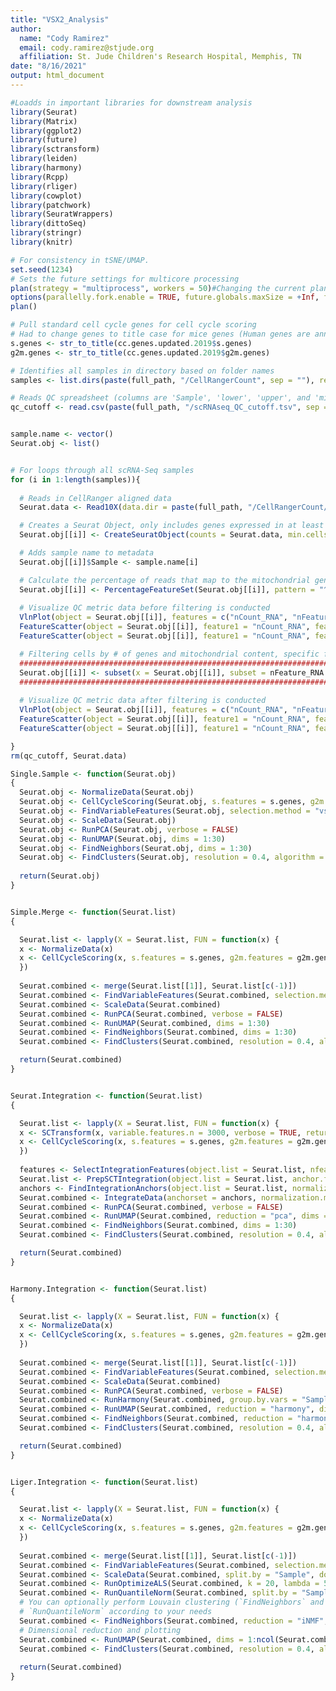 ```yaml
---
title: "VSX2_Analysis"
author:
  name: "Cody Ramirez"
  email: cody.ramirez@stjude.org
  affiliation: St. Jude Children's Research Hospital, Memphis, TN
date: "8/16/2021"
output: html_document
---
```



```r
#Loadds in important libraries for downstream analysis
library(Seurat)
library(Matrix)
library(ggplot2)
library(future)
library(sctransform)
library(leiden)
library(harmony)
library(Rcpp)
library(rliger)
library(cowplot)
library(patchwork)
library(SeuratWrappers)
library(dittoSeq)
library(stringr)
library(knitr)

# For consistency in tSNE/UMAP.
set.seed(1234)
# Sets the future settings for multicore processing
plan(strategy = "multiprocess", workers = 50)#Changing the current plan to access parallelization
options(parallelly.fork.enable = TRUE, future.globals.maxSize = +Inf, future.seed = TRUE) #enables forking in Rstudio (potentially unstable)
plan()

# Pull standard cell cycle genes for cell cycle scoring
# Had to change genes to title case for mice genes (Human genes are annotated in all CAPS)
s.genes <- str_to_title(cc.genes.updated.2019$s.genes)
g2m.genes <- str_to_title(cc.genes.updated.2019$g2m.genes)

# Identifies all samples in directory based on folder names
samples <- list.dirs(paste(full_path, "/CellRangerCount", sep = ""), recursive = F)

# Reads QC spreadsheet (columns are 'Sample', 'lower', 'upper', and 'mito')
qc_cutoff <- read.csv(paste(full_path, "/scRNAseq_QC_cutoff.tsv", sep = ""), sep = '\t', header = TRUE)


sample.name <- vector()
Seurat.obj <- list()


# For loops through all scRNA-Seq samples
for (i in 1:length(samples)){
  
  # Reads in CellRanger aligned data
  Seurat.data <- Read10X(data.dir = paste(full_path, "/CellRangerCount/", sample.name[i], "/outs/filtered_feature_bc_matrix", sep = ""))

  # Creates a Seurat Object, only includes genes expressed in at least 3 cells and includes cells where at least 200 genes were detected
  Seurat.obj[[i]] <- CreateSeuratObject(counts = Seurat.data, min.cells = 3, min.features = 200)

  # Adds sample name to metadata
  Seurat.obj[[i]]$Sample <- sample.name[i]

  # Calculate the percentage of reads that map to the mitochondrial genome
  Seurat.obj[[i]] <- PercentageFeatureSet(Seurat.obj[[i]], pattern = "^mt-", col.name = "percent.mito")
  
  # Visualize QC metric data before filtering is conducted
  VlnPlot(object = Seurat.obj[[i]], features = c("nCount_RNA", "nFeature_RNA", "percent.mito"), pt.size = 0, ncol = 3)
  FeatureScatter(object = Seurat.obj[[i]], feature1 = "nCount_RNA", feature2 = "percent.mito") + ggplot2::geom_hline(yintercept = qc_cutoff$mito[i])
  FeatureScatter(object = Seurat.obj[[i]], feature1 = "nCount_RNA", feature2 = "nFeature_RNA") + ggplot2::geom_hline(yintercept = qc_cutoff$lower[i]) + ggplot2::geom_hline(yintercept = qc_cutoff$upper[i])

  # Filtering cells by # of genes and mitochondrial content, specific filtering parameters can be found in scRNAseq_QC_cutoff.tsv
  ############################################################################################################
  Seurat.obj[[i]] <- subset(x = Seurat.obj[[i]], subset = nFeature_RNA < qc_cutoff$upper[i] & nFeature_RNA > qc_cutoff$lower[i] & percent.mito < qc_cutoff$mito[i])
  ############################################################################################################
  
  # Visualize QC metric data after filtering is conducted
  VlnPlot(object = Seurat.obj[[i]], features = c("nCount_RNA", "nFeature_RNA", "percent.mito"), pt.size = 0, ncol = 3)
  FeatureScatter(object = Seurat.obj[[i]], feature1 = "nCount_RNA", feature2 = "percent.mito") + ggplot2::geom_hline(yintercept = qc_cutoff$mito[i])
  FeatureScatter(object = Seurat.obj[[i]], feature1 = "nCount_RNA", feature2 = "nFeature_RNA") + ggplot2::geom_hline(yintercept = qc_cutoff$lower[i]) + ggplot2::geom_hline(yintercept = qc_cutoff$upper[i])

}
rm(qc_cutoff, Seurat.data)
```





```r
Single.Sample <- function(Seurat.obj)
{
  Seurat.obj <- NormalizeData(Seurat.obj)
  Seurat.obj <- CellCycleScoring(Seurat.obj, s.features = s.genes, g2m.features = g2m.genes)
  Seurat.obj <- FindVariableFeatures(Seurat.obj, selection.method = "vst", nfeatures = 3000)
  Seurat.obj <- ScaleData(Seurat.obj)
  Seurat.obj <- RunPCA(Seurat.obj, verbose = FALSE)
  Seurat.obj <- RunUMAP(Seurat.obj, dims = 1:30)
  Seurat.obj <- FindNeighbors(Seurat.obj, dims = 1:30)
  Seurat.obj <- FindClusters(Seurat.obj, resolution = 0.4, algorithm = 4)
  
  return(Seurat.obj)
}


Simple.Merge <- function(Seurat.list)
{

  Seurat.list <- lapply(X = Seurat.list, FUN = function(x) {
  x <- NormalizeData(x)
  x <- CellCycleScoring(x, s.features = s.genes, g2m.features = g2m.genes)
  })
  
  Seurat.combined <- merge(Seurat.list[[1]], Seurat.list[c(-1)])
  Seurat.combined <- FindVariableFeatures(Seurat.combined, selection.method = "vst", nfeatures = 3000)
  Seurat.combined <- ScaleData(Seurat.combined)
  Seurat.combined <- RunPCA(Seurat.combined, verbose = FALSE)
  Seurat.combined <- RunUMAP(Seurat.combined, dims = 1:30)
  Seurat.combined <- FindNeighbors(Seurat.combined, dims = 1:30)
  Seurat.combined <- FindClusters(Seurat.combined, resolution = 0.4, algorithm = 4)

  return(Seurat.combined)
}


Seurat.Integration <- function(Seurat.list)
{

  Seurat.list <- lapply(X = Seurat.list, FUN = function(x) {
  x <- SCTransform(x, variable.features.n = 3000, verbose = TRUE, return.only.var.genes = FALSE)
  x <- CellCycleScoring(x, s.features = s.genes, g2m.features = g2m.genes)
  })
  
  features <- SelectIntegrationFeatures(object.list = Seurat.list, nfeatures = 3000)
  Seurat.list <- PrepSCTIntegration(object.list = Seurat.list, anchor.features = features)
  anchors <- FindIntegrationAnchors(object.list = Seurat.list, normalization.method = "SCT", anchor.features = features)
  Seurat.combined <- IntegrateData(anchorset = anchors, normalization.method = "SCT")
  Seurat.combined <- RunPCA(Seurat.combined, verbose = FALSE)
  Seurat.combined <- RunUMAP(Seurat.combined, reduction = "pca", dims = 1:30)
  Seurat.combined <- FindNeighbors(Seurat.combined, dims = 1:30)
  Seurat.combined <- FindClusters(Seurat.combined, resolution = 0.4, algorithm = 4)

  return(Seurat.combined)
}


Harmony.Integration <- function(Seurat.list)
{

  Seurat.list <- lapply(X = Seurat.list, FUN = function(x) {
  x <- NormalizeData(x)
  x <- CellCycleScoring(x, s.features = s.genes, g2m.features = g2m.genes)
  })
  
  Seurat.combined <- merge(Seurat.list[[1]], Seurat.list[c(-1)])
  Seurat.combined <- FindVariableFeatures(Seurat.combined, selection.method = "vst", nfeatures = 3000)
  Seurat.combined <- ScaleData(Seurat.combined)
  Seurat.combined <- RunPCA(Seurat.combined, verbose = FALSE)
  Seurat.combined <- RunHarmony(Seurat.combined, group.by.vars = "Sample")
  Seurat.combined <- RunUMAP(Seurat.combined, reduction = "harmony", dims = 1:30)
  Seurat.combined <- FindNeighbors(Seurat.combined, reduction = "harmony", dims = 1:30)
  Seurat.combined <- FindClusters(Seurat.combined, resolution = 0.4, algorithm = 4)

  return(Seurat.combined)
}


Liger.Integration <- function(Seurat.list)
{

  Seurat.list <- lapply(X = Seurat.list, FUN = function(x) {
  x <- NormalizeData(x)
  x <- CellCycleScoring(x, s.features = s.genes, g2m.features = g2m.genes)
  })
  
  Seurat.combined <- merge(Seurat.list[[1]], Seurat.list[c(-1)])
  Seurat.combined <- FindVariableFeatures(Seurat.combined, selection.method = "vst", nfeatures = 3000)
  Seurat.combined <- ScaleData(Seurat.combined, split.by = "Sample", do.center = FALSE)
  Seurat.combined <- RunOptimizeALS(Seurat.combined, k = 20, lambda = 5, split.by = "Sample")
  Seurat.combined <- RunQuantileNorm(Seurat.combined, split.by = "Sample")
  # You can optionally perform Louvain clustering (`FindNeighbors` and `FindClusters`) after
  # `RunQuantileNorm` according to your needs
  Seurat.combined <- FindNeighbors(Seurat.combined, reduction = "iNMF", dims = 1:20)
  # Dimensional reduction and plotting
  Seurat.combined <- RunUMAP(Seurat.combined, dims = 1:ncol(Seurat.combined[["iNMF"]]), reduction = "iNMF")
  Seurat.combined <- FindClusters(Seurat.combined, resolution = 0.4, algorithm = 4)
  
  return(Seurat.combined)
}
```
